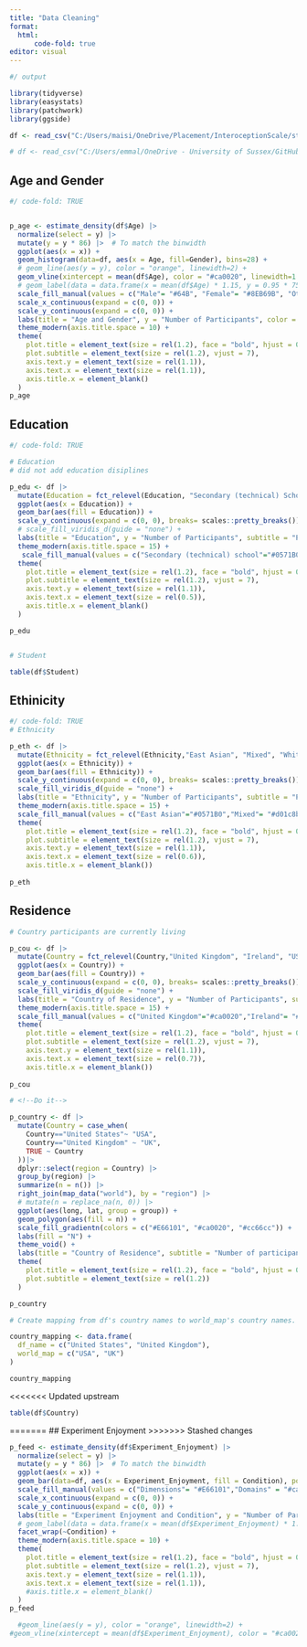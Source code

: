 ```yaml
---
title: "Data Cleaning"
format: 
  html:
      code-fold: true
editor: visual
---
```


```r
#/ output

library(tidyverse)
library(easystats)
library(patchwork)
library(ggside)

df <- read_csv("C:/Users/maisi/OneDrive/Placement/InteroceptionScale/study1/data/rawdata_participants.csv") 

# df <- read_csv("C:/Users/emmal/OneDrive - University of Sussex/GitHub/Placement/InteroceptionScale/study1/data/rawdata_participants.csv")

```

## Age and Gender

```r
#/ code-fold: TRUE


p_age <- estimate_density(df$Age) |>
  normalize(select = y) |>
  mutate(y = y * 86) |>  # To match the binwidth
  ggplot(aes(x = x)) +
  geom_histogram(data=df, aes(x = Age, fill=Gender), bins=28) +
  # geom_line(aes(y = y), color = "orange", linewidth=2) +
  geom_vline(xintercept = mean(df$Age), color = "#ca0020", linewidth=1.5) +
  # geom_label(data = data.frame(x = mean(df$Age) * 1.15, y = 0.95 * 75), aes(y = y), color = "red", label = paste0("Mean = ", format_value(mean(df$Age)))) +
  scale_fill_manual(values = c("Male"= "#64B", "Female"= "#8EB69B", "Other"="orange")) +
  scale_x_continuous(expand = c(0, 0)) +
  scale_y_continuous(expand = c(0, 0)) +
  labs(title = "Age and Gender", y = "Number of Participants", color = NULL, subtitle = "Distribution of participants' age and gender") +
  theme_modern(axis.title.space = 10) +
  theme(
    plot.title = element_text(size = rel(1.2), face = "bold", hjust = 0),
    plot.subtitle = element_text(size = rel(1.2), vjust = 7),
    axis.text.y = element_text(size = rel(1.1)),
    axis.text.x = element_text(size = rel(1.1)),
    axis.title.x = element_blank()
  )
p_age
```

## Education

```r
#/ code-fold: TRUE

# Education 
# did not add education disiplines 

p_edu <- df |>
  mutate(Education = fct_relevel(Education, "Secondary (technical) School", "Elementary School", "High School", "Bachelor", "Master", "Doctorate")) |>
  ggplot(aes(x = Education)) +
  geom_bar(aes(fill = Education)) +
  scale_y_continuous(expand = c(0, 0), breaks= scales::pretty_breaks()) +
  # scale_fill_viridis_d(guide = "none") +
  labs(title = "Education", y = "Number of Participants", subtitle = "Participants per achieved education level") +
  theme_modern(axis.title.space = 15) +
   scale_fill_manual(values = c("Secondary (technical) school"="#0571B0","High school"= "#d01c8b", "Bachelor"="#FDB863", "Master"="#E66101", "Doctorate" =  "#ca0020")) +
  theme(
    plot.title = element_text(size = rel(1.2), face = "bold", hjust = 0),
    plot.subtitle = element_text(size = rel(1.2), vjust = 7),
    axis.text.y = element_text(size = rel(1.1)),
    axis.text.x = element_text(size = rel(0.5)),
    axis.title.x = element_blank()
  )

p_edu


# Student

table(df$Student)
```

## Ethinicity

```r
#/ code-fold: TRUE
# Ethnicity 

p_eth <- df |>
  mutate(Ethnicity = fct_relevel(Ethnicity,"East Asian", "Mixed", "White", "Black", "persian", "South Asian", "Hispanic/Latino")) |>
  ggplot(aes(x = Ethnicity)) +
  geom_bar(aes(fill = Ethnicity)) +
  scale_y_continuous(expand = c(0, 0), breaks= scales::pretty_breaks()) +
  scale_fill_viridis_d(guide = "none") +
  labs(title = "Ethnicity", y = "Number of Participants", subtitle = "Participants per Ethnicity") +
  theme_modern(axis.title.space = 15) +
  scale_fill_manual(values = c("East Asian"="#0571B0","Mixed"= "#d01c8b", "White"="#cc66cc", "Black"="#E66101", "persian" =  "#ca0020", "South Asian"="#5E3C99", "Hispanic/Latino"="#92C5DE")) +
  theme(
    plot.title = element_text(size = rel(1.2), face = "bold", hjust = 0),
    plot.subtitle = element_text(size = rel(1.2), vjust = 7),
    axis.text.y = element_text(size = rel(1.1)),
    axis.text.x = element_text(size = rel(0.6)),
    axis.title.x = element_blank())
    
p_eth

```

## Residence

```r

# Country participants are currently living

p_cou <- df |>
  mutate(Country = fct_relevel(Country,"United Kingdom", "Ireland", "USA", "Australia")) |>
  ggplot(aes(x = Country)) +
  geom_bar(aes(fill = Country)) +
  scale_y_continuous(expand = c(0, 0), breaks= scales::pretty_breaks()) +
  scale_fill_viridis_d(guide = "none") +
  labs(title = "Country of Residence", y = "Number of Participants", subtitle = "Participants per Country they are currently living") +
  theme_modern(axis.title.space = 15) +
  scale_fill_manual(values = c("United Kingdom"="#ca0020","Ireland"= "#d01c8b", "United States"="#FDB863", "Australia"="#E66101"))+
  theme(
    plot.title = element_text(size = rel(1.2), face = "bold", hjust = 0),
    plot.subtitle = element_text(size = rel(1.2), vjust = 7),
    axis.text.y = element_text(size = rel(1.1)),
    axis.text.x = element_text(size = rel(0.7)),
    axis.title.x = element_blank())
    
p_cou

```

```r

# <!--Do it-->

p_country <- df |>
  mutate(Country = case_when(
    Country=="United States"~ "USA",
    Country=="United Kingdom" ~ "UK",
    TRUE ~ Country
  ))|>
  dplyr::select(region = Country) |>
  group_by(region) |>
  summarize(n = n()) |>
  right_join(map_data("world"), by = "region") |>
  # mutate(n = replace_na(n, 0)) |>
  ggplot(aes(long, lat, group = group)) +
  geom_polygon(aes(fill = n)) +
  scale_fill_gradientn(colors = c("#E66101", "#ca0020", "#cc66cc")) +
  labs(fill = "N") +
  theme_void() +
  labs(title = "Country of Residence", subtitle = "Number of participants by country")  +
  theme(
    plot.title = element_text(size = rel(1.2), face = "bold", hjust = 0),
    plot.subtitle = element_text(size = rel(1.2))
  )

p_country

```

```r
# Create mapping from df's country names to world_map's country names. I think the map is not working because the names do not match. 

country_mapping <- data.frame(
  df_name = c("United States", "United Kingdom"),
  world_map = c("USA", "UK") 
)

country_mapping

```

<<<<<<< Updated upstream
```r

table(df$Country)
```
=======
## Experiment Enjoyment
>>>>>>> Stashed changes

```r

p_feed <- estimate_density(df$Experiment_Enjoyment) |>
  normalize(select = y) |>
  mutate(y = y * 86) |>  # To match the binwidth
  ggplot(aes(x = x)) +
  geom_bar(data=df, aes(x = Experiment_Enjoyment, fill = Condition), position = position_dodge(0.9), size = 3.5, bins=28) +
  scale_fill_manual(values = c("Dimensions"= "#E66101","Domains" = "#ca0020", "Random"="#d01c8b")) +
  scale_x_continuous(expand = c(0, 0)) +
  scale_y_continuous(expand = c(0, 0)) +
  labs(title = "Experiment Enjoyment and Condition", y = "Number of Participants", fill = " ", x = "Ratings of enjoyment on a scale 1-5", subtitle = "Distribution of Participants' Experiment Enjoyment and Condition") +
  # geom_label(data = data.frame(x = mean(df$Experiment_Enjoyment) * 1.15, y = 0.95 * 75), aes(y = y), color = "red", label = paste0("Mean = ", format_value(mean(df$Experiment_Enjoyment)))) +
  facet_wrap(~Condition) +
  theme_modern(axis.title.space = 10) +
  theme(
    plot.title = element_text(size = rel(1.2), face = "bold", hjust = 0),
    plot.subtitle = element_text(size = rel(1.2), vjust = 7),
    axis.text.y = element_text(size = rel(1.1)),
    axis.text.x = element_text(size = rel(1.1)),
    #axis.title.x = element_blank()
  )
p_feed

  #geom_line(aes(y = y), color = "orange", linewidth=2) +
#geom_vline(xintercept = mean(df$Experiment_Enjoyment), color = "#ca0020", linewidth=1.5) +
```
